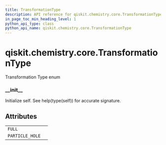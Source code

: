 ```yaml
---
title: TransformationType
description: API reference for qiskit.chemistry.core.TransformationType
in_page_toc_min_heading_level: 1
python_api_type: class
python_api_name: qiskit.chemistry.core.TransformationType
---
```


# qiskit.chemistry.core.TransformationType

<Class id="qiskit.chemistry.core.TransformationType" github="https://github.com/qiskit-community/qiskit-aqua/tree/stable/0.9/qiskit/chemistry/core/hamiltonian.py" signature="TransformationType(value)">
  Transformation Type enum

  ### \_\_init\_\_

  <Function id="qiskit.chemistry.core.TransformationType.__init__" name="__init__" signature="__init__()">
    Initialize self. See help(type(self)) for accurate signature.
  </Function>

  ## Attributes

  |                 |   |
  | --------------- | - |
  | `FULL`          |   |
  | `PARTICLE_HOLE` |   |
</Class>

